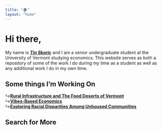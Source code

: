 ```yaml
---
title: "🏠"
layout: "home"
---
```

# Hi there,

My name is [__*Tin Skoric*__](/about/) and I am a senior undergraduate student at the University of Vermont studying economics. This website serves as both a repository of some of the work I do during my time as a student as well as any additional work I do in my own time.

## Some things I'm Working On

↪️[__Rural Infrastructure and The Food Deserts of Vermont__](/works/writings/vermontfooddeserts/)  
↪️[__Vibes-Based Economics__](/works/writings/vibesbasedeconomics/)  
↪️[__Exploring Racial Disparities Among Unhoused Communities__](/works/writings/racialdisparitiesamongunhousedcommunities/)

## Search for More